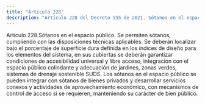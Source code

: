 ```yaml
---
title: "Artículo 228"
description: "Artículo 228 del Decreto 555 de 2021. Sótanos en el espacio público."
---
```


Artículo 228.Sótanos en el espacio público. Se permiten sótanos, cumpliendo con las disposiciones técnicas aplicables. Se deberán localizar bajo el porcentaje de superficie dura definida en los índices de diseño para los elementos del sistema, en sus cubiertas se deberán garantizar condiciones de accesibilidad universal y libre acceso, integración con el espacio público colindante y adecuación de jardines, zonas verdes, sistemas de drenaje sostenible SUDS. Los sótanos en el espacio público se pueden integrar con sótanos de bienes privados y desarrollar servicios conexos y actividades de aprovechamiento económico, con mecanismos de control de acceso si se requieren, manteniendo su carácter de bien público.
